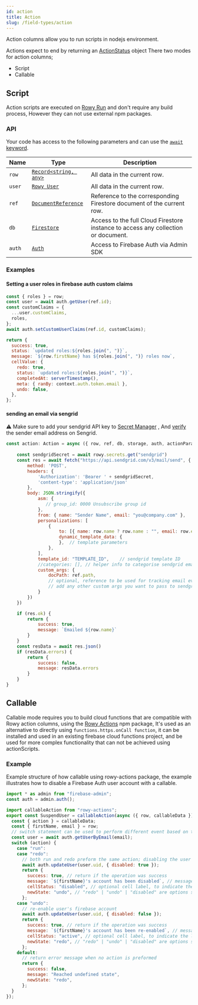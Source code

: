```yaml
---
id: action
title: Action
slug: /field-types/action
---
```


Action columns allow you to run scripts in nodejs environment.

Actions expect to end by returning an [ActionStatus](/reference/action-status) object
There two modes for action columns;


- Script
- Callable

## Script

Action scripts are executed on [Rowy Run](../rowy-run) and don't require any
build process, However they can not use external npm packages.

### API

Your code has access to the following parameters and can use the
[`await` keyword](https://developer.mozilla.org/en-US/docs/Web/JavaScript/Reference/Operators/await).

| Name   | Type                                                                                                        | Description                                                                       |
| ------ | ----------------------------------------------------------------------------------------------------------- | --------------------------------------------------------------------------------- |
| `row`  | [`Record<string, any>`](https://www.typescriptlang.org/docs/handbook/utility-types.html#recordkeystype)     | All data in the current row.                                                      |
| `user` | [`Rowy User`](/reference/rowy-user)                                                                          | All data in the current row.                                                      |
| `ref`  | [`DocumentReference`](https://firebase.google.com/docs/reference/node/firebase.firestore.DocumentReference) | Reference to the corresponding Firestore document of the current row.             |
| `db`   | [`Firestore`](https://firebase.google.com/docs/reference/node/firebase.firestore.Firestore)                 | Access to the full Cloud Firestore instance to access any collection or document. |
| `auth` | [`Auth`](https://firebase.google.com/docs/reference/admin/node/admin.auth.Auth-1)                           | Access to Firebase Auth via Admin SDK                                             |


### Examples

#### Setting a user roles in firebase auth custom claims

```javascript
const { roles } = row;
const user = await auth.getUser(ref.id);
const customClaims = {
  ...user.customClaims,
  roles,
};
await auth.setCustomUserClaims(ref.id, customClaims);

return {
  success: true,
  status: `updated roles:${roles.join(", ")}`,
  message: `${row.firstName} has ${roles.join(", ")} roles now`,
  cellValue: {
    redo: true,
    status: `updated roles:${roles.join(", ")}`,
    completedAt: serverTimestamp(),
    meta: { ranBy: context.auth.token.email },
    undo: false,
  },
};
```


#### sending an email via sengrid
⚠️ Make sure to add your sendgrid API key to [Secret Manager](https://console.cloud.google.com/security/secret-manager/) ,
And [verify](https://docs.sendgrid.com/for-developers/sending-email/sender-identity) the sender email address on Sengrid.
```javascript
const action: Action = async ({ row, ref, db, storage, auth, actionParams, user }) => {
    
    const sendgridSecret = await rowy.secrets.get("sendgrid")
    const res = await fetch("https://api.sendgrid.com/v3/mail/send", {
        method: 'POST',
        headers: {
            'Authorization': 'Bearer ' + sendgridSecret,
            'content-type': 'application/json'
        },
        body: JSON.stringify({
            asm: {
               // group_id: 0000 Unsubscribe group id
            },
            from: { name: "Sender Name", email: "you@company.com" },
            personalizations: [
                {
                    to: [{ name: row.name ? row.name : "", email: row.email }],  // recipient
                    dynamic_template_data: {
                    },  // template parameters
                },
            ],
            template_id: "TEMPLATE_ID",    // sendgrid template ID
            //categories: [], // helper info to categorise sendgrid emails
            custom_args: {
                docPath: ref.path,
                // optional, reference to be used for tracking email events
                // add any other custom args you want to pass to sendgrid events here
            }
        })
    })

    if (res.ok) {
        return {
            success: true,
            message: `Emailed ${row.name}`
        }
    }
    const resData = await res.json()
    if (resData.errors) {
        return {
            success: false,
            message: resData.errors
        }
    }
}
```


## Callable

Callable mode requires you to build cloud functions that are compatible with
Rowy action columns, using the
[Rowy Actions](https://www.npmjs.com/package/rowy-actions) npm package, It's
used as an alternative to directly using `functions.https.onCall function`, it
can be installed and used in an existing firebase cloud functions project, and
be used for more complex functionality that can not be achieved using
actionScripts.

### Example

Example structure of how callable using rowy-actions package, the example
illustrates how to disable a Firebase Auth user account with a callable.

```javascript
import * as admin from "firebase-admin";
const auth = admin.auth();

import callableAction from "rowy-actions";
export const SuspendUser = callableAction(async ({ row, callableData }) => {
  const { action } = callableData;
  const { firstName, email } = row;
  // switch statement can be used to perform different event based on the state of the action cell
  const user = await auth.getUserByEmail(email);
  switch (action) {
    case "run":
    case "redo":
      // both run and redo preform the same action; disabling the user's account from firebase auth
      await auth.updateUser(user.uid, { disabled: true });
      return {
        success: true, // return if the operation was success
        message: `${firstName}'s account has been disabled`, // message shown in snackbar on the rowy ui after the completion of action
        cellStatus: "disabled", // optional cell label, to indicate the latest state of the cell/row
        newState: "undo", // "redo" | "undo" | "disabled" are options set the behavior of action button next time it runs
      };
    case "undo":
      // re-enable user's firebase account
      await auth.updateUser(user.uid, { disabled: false });
      return {
        success: true, // return if the operation was success
        message: `${firstName}'s account has been re-enabled`, // message shown in snackbar on the rowy ui after the completion of action
        cellStatus: "active", // optional cell label, to indicate the latest state of the cell/row
        newState: "redo", // "redo" | "undo" | "disabled" are options set the behavior of action button next time it runs
      };
    default:
      // return error message when no action is preformed
      return {
        success: false,
        message: "Reached undefined state",
        newState: "redo",
      };
  }
});
```

